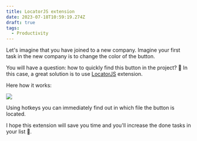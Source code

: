 ```yaml
---
title: LocatorJS extension
date: 2023-07-18T10:59:19.274Z
draft: true
tags:
  - Productivity
---
```


Let's imagine that you have joined to a new company. Imagine your first task in the new company is to change the color of the button.

You will have a question: how to quickly find this button in the project? 🤔 In this case, a great solution is to use [LocatorJS](https://www.locatorjs.com/) extension.

Here how it works:

![](/post-images/locator-js.gif)

Using hotkeys you can immediately find out in which file the button is located.

I hope this extension will save you time and you'll increase the done tasks in your list 💪.
